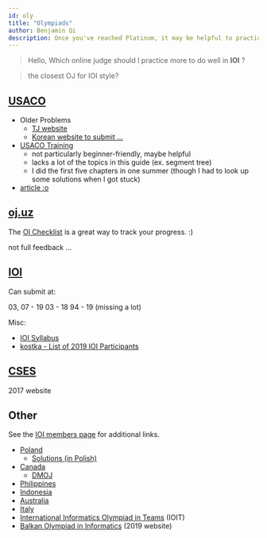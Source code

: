 ```yaml
---
id: oly
title: "Olympiads"
author: Benjamin Qi
description: Once you've reached Platinum, it may be helpful to practice with problems from other (inter)national olympiads.
---
```


> Hello, Which online judge should I practice more to do well in **IOI** ?

> the closest OJ for IOI style?

## [USACO](http://www.usaco.org/)

  * Older Problems
    * [TJ website](http://tjsct.wikidot.com/usaco/)
    * [Korean website to submit ...](https://www.acmicpc.net/category/106)
  * [USACO Training](http://train.usaco.org/usacogate)
    * not particularly beginner-friendly, maybe helpful
    * lacks a lot of the topics in this guide (ex. segment tree)
    * I did the first five chapters in one summer (though I had to look up some solutions when I got stuck)
  * [article :o](https://www.usenix.org/legacy/bodinfo/bod/bodmarch10/future.pdf)

## [oj.uz](https://oj.uz/)

The [OI Checklist](https://oichecklist.pythonanywhere.com/) is a great way to track your progress. :)

<Resources>
  <Resource source="IZhO" title="International Zhautykov Olympiad (Kazakhstan)" url="https://izho.kz/"></Resource>
  <Resource source="APIO" title="Asia-Pacific Informatics Olympiad" url="http://apio-olympiad.org/"></Resource>
  <Resource source="COCI" title="Croatian Open Contests in Informatics" url="http://hsin.hr/coci/">not full feedback ...</Resource>
  <Resource source="JOI" title="Japanese Olympiad in Informatics" url="https://www.ioi-jp.org/"></Resource>
  <Resource source="LMIO" title="Lithuanian Olympiad in Informatics" url="http://online.lmio.lt/"></Resource>
  <Resource source="InfO(1) Cup" title="InfO(1) Cup" url="http://info1cup.com/"></Resource>
</Resources>

## [IOI](https://ioinformatics.org/)

Can submit at:

<Resources>
  <Resource title="oj.uz" url="https://oj.uz/problems/source/22">03, 07 - 19</Resource>
  <Resource title="Yandex" url="https://contest.yandex.com/ioi/">03 - 18</Resource>
  <Resource title="DMOJ" url="https://dmoj.ca/problems/?category=5">94 - 19 (missing a lot)</Resource>
</Resources>

Misc:

  - [IOI Syllabus](https://people.ksp.sk/~misof/ioi-syllabus/)
  - [kostka - List of 2019 IOI Participants](http://weaselcrow.com/pro/cf/ioi/19/)

## [CSES](https://cses.fi/)

<Resources>
  <Resource source="BOI" title="Baltic Olympiad in Informatics" url="http://www.boi2017.org/">2017 website</Resource>
  <Resource source="CEOI" title="Central European Olympiad in Informatics" url="http://ceoi.inf.elte.hu/"> </Resource>
</Resources>

## Other

See the [IOI members page](https://ioinformatics.org/page/members/7) for additional links. 

  * [Poland](https://szkopul.edu.pl/portal/)
    * [Solutions (in Polish)](https://www.oi.edu.pl/l/40/)
  * [Canada](https://cemc.math.uwaterloo.ca/contests/computing.html)
    * [DMOJ](https://dmoj.ca/problems/?category=24)
  * [Philippines](https://noi.ph/past-problems/)
  * [Indonesia](https://competition.ia-toki.org/contests)
  * [Australia](https://orac.amt.edu.au/)
  * [Italy](https://training.olinfo.it/#/overview)
  * [International Informatics Olympiad in Teams](http://ioit.altervista.org/2018-teams-and-contests-.html) (IOIT)
  * [Balkan Olympiad in Informatics](https://boi2019.epy.gr/) (2019 website)
